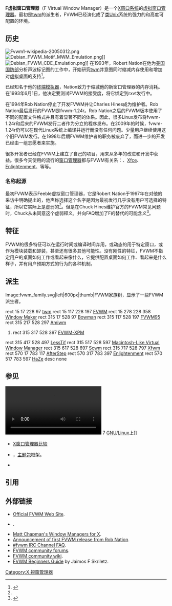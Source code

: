 {{Infobox software
| name                   = FVWM
| logo                   =File:Fvwm-logo.svg
| screenshot             = File:Debian FVWM Green.png
| caption                = 定制的FVWM桌面
| developer              = Robert Nation
| latest_release_version = 2.6.9
| latest_release_date    = {{release date and age|2019|09|05}}<ref>{{cite web|url=https://github.com/fvwmorg/fvwm|title=fvwm: Official FVWM repository|date=24 November 2019|publisher=|accessdate=24 November 2019|via=GitHub|archive-date=2020-09-05|archive-url=https://web.archive.org/web/20200905172347/https://github.com/fvwmorg/fvwm|dead-url=no}}</ref>
| latest_preview_version =
| latest_preview_date    =
| programming language   = [[C语言|C]], [[Perl|Perl]], [[Unix_Shell|Unix Shell]]
| operating_system       = [[类Unix|类Unix]]
| programming_language   =
| genre                  = [[窗口管理器|窗口管理器]]
| license                = [[GNU_General_Public_License|GNU GPL]] v2,<br />[[OpenBSD|OpenBSD]]中包括的FVWM：[[BSD_License|BSD License]]<ref>{{cite web|url=http://cvsweb.openbsd.org/cgi-bin/cvsweb/xenocara/app/fvwm/COPYING?rev=1.1.1.1&content-type=text/x-cvsweb-markup|title=xenocara/app/fvwm/COPYING - view - 1.1.1.1|website=Cvsweb.openbsd.org|accessdate=7 October 2017}}</ref>
| website                = {{URL|http://www.fvwm.org}}
}}

'''F虚拟窗口管理器'''（F Virtual Window Manager）是一个[[X窗口系统|X窗口系统]]的[[虚拟桌面|虚拟]][[窗口管理器|窗口管理器]]。最初是[[twm|twm]]的派生者，FVWM已经演化成了[[类Unix|类Unix]]系统的强力的和高度可配置的环境。

==历史==
[[File:Fvwm1-wikipedia-20050312.png|thumb]]
[[File:Debian_FVWM_Motif_MWM_Emulation.png|thumb]]]]
[[File:Debian_FVWM_CDE_Emulation.png|thumb]]]]
在1993年，Robert Nation在他为[[美国国防部|美国国防部]]分析声波标记图的工作中，开始研究[[twm|twm]]并意图同时缩减内存使用和增加对[[虚拟桌面|虚拟桌面]]的支持<ref name=LJ19971101>{{cite web|url=http://www.linuxjournal.com/article/2164|title=Linux Journal Interviews Robert Nation|website=Linuxjournal.com|accessdate=7 October 2017|archive-date=2020-01-23|archive-url=https://web.archive.org/web/20200123195340/https://www.linuxjournal.com/article/2164|dead-url=no}}</ref>。

已经知名于他的{{en-link|rxvt}}[[终端模拟器|终端模拟器]]，Nation致力于缩减他的新窗口管理器的内存消耗。在1993年6月1日，他决定要测试FVWM的接受度，将它绑定到rxvt发行中。

在1994年Rob Nation停止了开发FVWM并让Charles Hines成为维护者。Rob Nation最后发行的FVWM是fvwm-1.24r。Rob Nation之后的FVWM版本使用了不同的配置文件格式并且有着显著不同的体系。因此，很多Linux发布将fvwm-1.24r和后来的FVWM发行二者作为分立的程序发布。在2009年的时候，fvwm-1.24r仍可以在现代Linux系统上编译并运行而没有任何问题。少量用户继续使用这个旧FVWM发行。在1998年后期FVWM维护者的职务被废弃了，而进一步的开发已经由一组志愿者来实施。

很多开发者已经在FVWM上建立了自己的项目，用来从多年的改进和开发中获益。很多今天使用的流行的[[窗口管理器|窗口管理器]]都与FVWM有关系：{{en-link|Afterstep}}、[[Xfce|Xfce]]、[[Enlightenment|Enlightenment]]、{{en-link|Metisse}}等等。

===名称起源===
最初FVWM表示Feeble虚拟窗口管理器，它是Robert Nation于1997年在{{en-link|Linux Journal}}对他的采访中明确提出的，他声称选择这个名字是因为最初发行几乎没有用户可选择的特征，所以它实际上是虚弱的<ref name=LJ19971101 />。但是在Chuck Hines维护官方的FVWM常见问题时，Chuck从未同意这个虚弱释义，并向FAQ增加了F的替代的可能含义<ref>{{Cite web |url=http://www.fvwm.org/history/ |title=FVWM - History<!-- Bot generated title --> |accessdate=2020-09-05 |archive-date=2011-05-16 |archive-url=https://web.archive.org/web/20110516075356/http://www.fvwm.org/history.php |dead-url=yes }}</ref>。

==特征==
FVWM的很多特征可以在运行时间或编译时间弃用，或动态的用于特定窗口，或作为模块装载和卸装，甚至还有很多其他可能性。没有刚性的特征，FVWM不指定用户的桌面如何工作或看起来像什么，它提供配置桌面如何工作、看起来是什么样子，并有用户预期方式的行为的各种机制。

==派生==
<imagemap>
Image:fvwm_family.svg|left|600px|thumb|FVWM家族树，显示了一些FVWM派生者。

rect  15  17 228  97 [[twm|twm]]
rect  15 117 228 197 [[#Derivatives|FVWM]]
rect  15 278 228 358 [[Window_Maker|Window Maker]]
rect 315  17 528  97 [[Bowman|Bowman]]
rect 315 117 528 197 [[FVWM95|FVWM95]]
rect 315 217 528 297 [[Amiwm|Amiwm]]
#rect 315 317 528 397 [[FVWM-XPM|FVWM-XPM]]
rect 315 417 528 497 [[LessTif|LessTif]]
rect 315 517 528 597 [[Macintosh-Like_Virtual_Window_Manager|Macintosh-Like Virtual Window Manager]]
rect 315 617 528 697 [[Scwm|Scwm]]
rect 315 717 528 797 [[Xfwm|Xfwm]]
rect 570  17 783 117 [[AfterStep|AfterStep]]
rect 570 317 783 397 [[Enlightenment|Enlightenment]]
rect 570 517 783 597 [[HaZe|HaZe]]
desc none
</imagemap>
{{clear}}

==参见==
[[File:FVWM_2.5.ogv|thumb]] 7 [[GNU|GNU]]/[[Linux|Linux]]上]]
{{Portal|自由软件}}
* [[X窗口管理器比较|X窗口管理器比较]]
* {{en-link|FVWM-Crystal}}，[[主题包|主题包]]框架。
* {{en-link|FVWM95}}

==引用==
{{Reflist}}

==外部链接==
* [https://web.archive.org/web/20131231072156/http://www.fvwm.org/ Official FVWM Web Site].
* {{Freshmeat|fvwm|FVWM}}.
* [https://web.archive.org/web/20040203131154/http://xwinman.org/fvwm.html Matt Chapman's Window Managers for X].
* [https://groups.google.com/groups?selm=1993Jun1.201340.7363%40klaava.Helsinki.FI Announcement of first FVWM release from Rob Nation]{{Wayback|url=https://groups.google.com/groups?selm=1993Jun1.201340.7363%40klaava.Helsinki.FI |date=20200608211522 }}.
* [https://web.archive.org/web/20110816221935/http://fvwmwiki.xteddy.org/IRC/HashFvwm/ #fvwm IRC Channel FAQ].
* [http://www.fvwmforums.org FVWM community forums]{{Wayback|url=http://www.fvwmforums.org/ |date=20200608211524 }}.
* [https://web.archive.org/web/20101121181951/http://fvwmwiki.xteddy.org/ FVWM community wiki].
* [http://www.zensites.net/fvwm/guide/ FVWM Beginners Guide]{{Wayback|url=http://www.zensites.net/fvwm/guide/ |date=20181107105946 }} by Jaimos F Skriletz.

{{X desktop environments and window managers}}

{{DEFAULTSORT:Fvwm}}
[[Category:X_視窗管理器|Category:X 視窗管理器]]